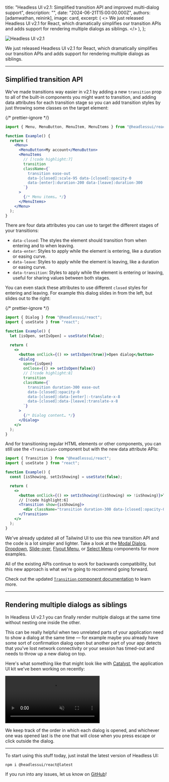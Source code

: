 
  title: "Headless UI v2.1: Simplified transition API and improved multi-dialog support",
  description: "",
  date: "2024-06-21T15:00:00.000Z",
  authors: [adamwathan, reinink],
  image: card,
  excerpt: (
    <>
      We just released Headless UI v2.1 for React, which dramatically simplifies our transition APIs and adds support
      for rendering multiple dialogs as siblings.
    </>
  ),
};

<Image src={card} alt="Headless UI v2.1" />

We just released Headless UI v2.1 for React, which dramatically simplifies our transition APIs and adds support for rendering multiple dialogs as siblings.

---

## Simplified transition API

We've made transitions way easier in v2.1 by adding a new `transition` prop to all of the built-in components you might want to transition, and adding data attributes for each transition stage so you can add transition styles by just throwing some classes on the target element:

{/* prettier-ignore */}
```jsx
import { Menu, MenuButton, MenuItem, MenuItems } from "@headlessui/react";

function Example() {
  return (
    <Menu>
      <MenuButton>My account</MenuButton>
      <MenuItems
        // [!code highlight:7]
        transition
        className={`
          transition ease-out
          data-[closed]:scale-95 data-[closed]:opacity-0
          data-[enter]:duration-200 data-[leave]:duration-300
        `}
      >
        {/* Menu items… */}
      </MenuItems>
    </Menu>
  );
}
```

There are four data attributes you can use to target the different stages of your transitions:

- `data-closed`: The styles the element should transition from when entering and to when leaving.
- `data-enter`: Styles to apply while the element is entering, like a duration or easing curve.
- `data-leave`: Styles to apply while the element is leaving, like a duration or easing curve.
- `data-transition`: Styles to apply while the element is entering or leaving, useful for sharing values between both stages.

You can even stack these attributes to use different `closed` styles for entering and leaving. For example this dialog slides in from the left, but slides out to the right:

{/* prettier-ignore */}
```jsx
import { Dialog } from "@headlessui/react";
import { useState } from "react";

function Example() {
  let [isOpen, setIsOpen] = useState(false);

  return (
    <>
      <button onClick={() => setIsOpen(true)}>Open dialog</button>
      <Dialog
        open={isOpen}
        onClose={() => setIsOpen(false)}
        // [!code highlight:8]
        transition
        className={`
          transition duration-300 ease-out
          data-[closed]:opacity-0
          data-[closed]:data-[enter]:-translate-x-8
          data-[closed]:data-[leave]:translate-x-8
        `}
      >
        {/* Dialog content… */}
      </Dialog>
    </>
  );
}
```

And for transitioning regular HTML elements or other components, you can still use the `<Transition>` component but with the new data attribute APIs:

```jsx
import { Transition } from "@headlessui/react";
import { useState } from "react";

function Example() {
  const [isShowing, setIsShowing] = useState(false);

  return (
    <>
      <button onClick={() => setIsShowing((isShowing) => !isShowing)}>Toggle</button>
      // [!code highlight:6]
      <Transition show={isShowing}>
        <div className="transition duration-300 data-[closed]:opacity-0">I will fade in and out</div>
      </Transition>
    </>
  );
}
```

We've already updated all of Tailwind UI to use this new transition API and the code is a lot simpler and lighter. Take a look at the [Modal Dialog](https://tailwindui.com/components/application-ui/overlays/modal-dialogs), [Dropdown](https://tailwindui.com/components/application-ui/elements/dropdowns), [Slide-over](https://tailwindui.com/components/application-ui/overlays/slide-overs), [Flyout Menu](https://tailwindui.com/components/marketing/elements/flyout-menus), or [Select Menu](https://tailwindui.com/components/application-ui/forms/select-menus) components for more examples.

All of the existing APIs continue to work for backwards compatibility, but this new approach is what we're going to recommend going forward.

Check out the updated [`Transition` component documentation](https://headlessui.com/react/transition) to learn more.

---

## Rendering multiple dialogs as siblings

In Headless UI v2.1 you can finally render multiple dialogs at the same time without nesting one inside the other.

This can be really helpful when two unrelated parts of your application need to show a dialog at the same time — for example maybe you already have some sort of confirmation dialog open but another part of your app detects that you've lost network connectivity or your session has timed-out and needs to throw up a new dialog on top.

Here's what something like that might look like with [Catalyst](https://tailwindui.com/templates/catalyst), the application UI kit we've been working on recently:

<div className="relative overflow-hidden rounded-2xl">
  <div className="pointer-events-none absolute inset-0 rounded-2xl ring-1 ring-slate-900/10 ring-inset"></div>
  <video
    src="https://assets.tailwindcss.com/blog%2F2024-06-21-headless-ui-v2-1%2Fheadlessui-sibling-dialogs.mp4"
    autoPlay
    playsInline
    loop
    muted
    className="m-0 block"
  />
</div>

We keep track of the order in which each dialog is opened, and whichever one was opened last is the one that will close when you press escape or click outside the dialog.

---

To start using this stuff today, just install the latest version of Headless UI:

```sh
npm i @headlessui/react@latest
```

If you run into any issues, let us know on [GitHub](https://github.com/tailwindlabs/headlessui)!

